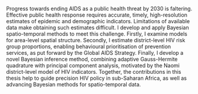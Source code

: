 Progress towards ending AIDS as a public health threat by 2030 is faltering.
Effective public health response requires accurate, timely, high-resolution estimates of epidemic and demographic indicators.
Limitations of available data make obtaining such estimates difficult.
I develop and apply Bayesian spatio-temporal methods to meet this challenge.
Firstly, I examine models for area-level spatial structure.
Secondly, I estimate district-level HIV risk group proportions, enabling behavioural prioritisation of prevention services, as put forward by the Global AIDS Strategy.
Finally, I develop a novel Bayesian inference method, combining adaptive Gauss-Hermite quadrature with principal component analysis, motivated by the Naomi district-level model of HIV indicators.
Together, the contributions in this thesis help to guide precision HIV policy in sub-Saharan Africa, as well as advancing Bayesian methods for spatio-temporal data.
